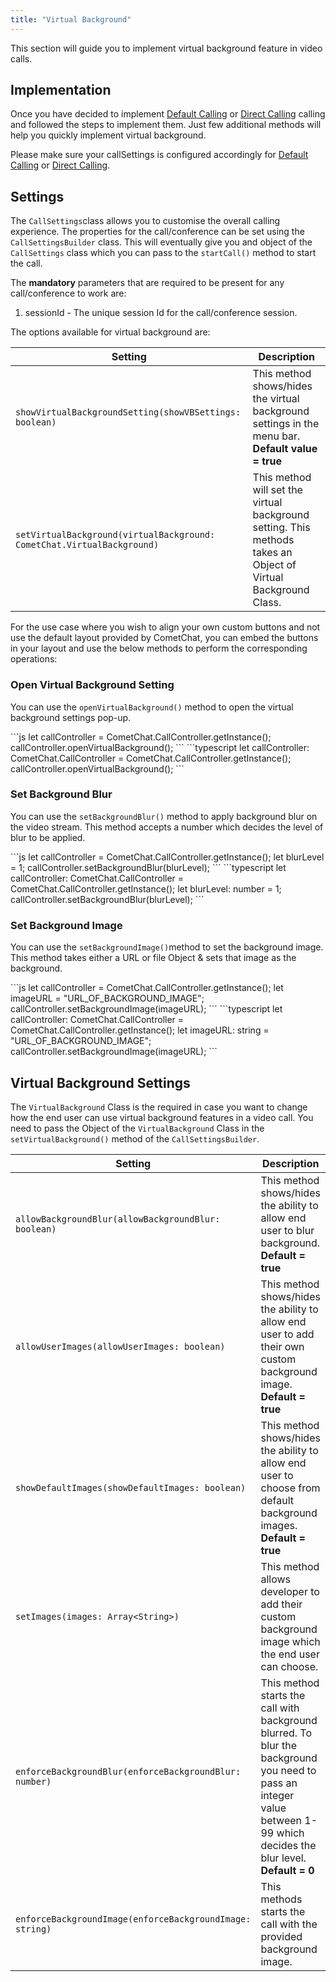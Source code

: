 ```yaml
---
title: "Virtual Background"
---
```




This section will guide you to implement virtual background feature in video calls.

## Implementation

Once you have decided to implement [Default Calling](/docs/sdk/javascript/default-call) or [Direct Calling](/docs/sdk/javascript/direct-call) calling and followed the steps to implement them. Just few additional methods will help you quickly implement virtual background.

Please make sure your callSettings is configured accordingly for [Default Calling](/docs/sdk/javascript/default-call) or [Direct Calling](/docs/sdk/javascript/direct-call).

## Settings

The `CallSettings`class allows you to customise the overall calling experience. The properties for the call/conference can be set using the `CallSettingsBuilder` class. This will eventually give you and object of the `CallSettings` class which you can pass to the `startCall()` method to start the call.

The **mandatory** parameters that are required to be present for any call/conference to work are:

1. sessionId - The unique session Id for the call/conference session.

The options available for virtual background are:

| Setting                                                                | Description                                                                                                    |
| ---------------------------------------------------------------------- | -------------------------------------------------------------------------------------------------------------- |
| `showVirtualBackgroundSetting(showVBSettings: boolean)`                | This method shows/hides the virtual background settings in the menu bar. **Default value = true**              |
| `setVirtualBackground(virtualBackground: CometChat.VirtualBackground)` | This method will set the virtual background setting. This methods takes an Object of Virtual Background Class. |

For the use case where you wish to align your own custom buttons and not use the default layout provided by CometChat, you can embed the buttons in your layout and use the below methods to perform the corresponding operations:

### Open Virtual Background Setting

You can use the `openVirtualBackground()` method to open the virtual background settings pop-up.

<Tabs>
<Tab title="JavaScript">
```js
let callController = CometChat.CallController.getInstance();
callController.openVirtualBackground();
```

</Tab>

<Tab title="TypeScript">
```typescript
let callController: CometChat.CallController = CometChat.CallController.getInstance();
callController.openVirtualBackground();
```

</Tab>

</Tabs>

### Set Background Blur

You can use the `setBackgroundBlur()` method to apply background blur on the video stream. This method accepts a number which decides the level of blur to be applied.

<Tabs>
<Tab title="JavaScript">
```js
let callController = CometChat.CallController.getInstance();
let blurLevel = 1;
callController.setBackgroundBlur(blurLevel);
```

</Tab>

<Tab title="TypeScript">
```typescript
let callController: CometChat.CallController = CometChat.CallController.getInstance();
let blurLevel: number = 1;
callController.setBackgroundBlur(blurLevel);
```

</Tab>

</Tabs>

### Set Background Image

You can use the `setBackgroundImage()`method to set the background image. This method takes either a URL or file Object & sets that image as the background.

<Tabs>
<Tab title="JavaScript">
```js
let callController = CometChat.CallController.getInstance();
let imageURL = "URL_OF_BACKGROUND_IMAGE";
callController.setBackgroundImage(imageURL);
```

</Tab>

<Tab title="TypeScript">
```typescript
let callController: CometChat.CallController = CometChat.CallController.getInstance();
let imageURL: string = "URL_OF_BACKGROUND_IMAGE";
callController.setBackgroundImage(imageURL);
```

</Tab>

</Tabs>

## Virtual Background Settings

The `VirtualBackground` Class is the required in case you want to change how the end user can use virtual background features in a video call. You need to pass the Object of the `VirtualBackground` Class in the `setVirtualBackground()` method of the `CallSettingsBuilder`.

| Setting                                                  | Description                                                                                                                                                              |
| -------------------------------------------------------- | ------------------------------------------------------------------------------------------------------------------------------------------------------------------------ |
| `allowBackgroundBlur(allowBackgroundBlur: boolean)`      | This method shows/hides the ability to allow end user to blur background. **Default = true**                                                                             |
| `allowUserImages(allowUserImages: boolean)`              | This method shows/hides the ability to allow end user to add their own custom background image. **Default = true**                                                       |
| `showDefaultImages(showDefaultImages: boolean)`          | This method shows/hides the ability to allow end user to choose from default background images. **Default = true**                                                       |
| `setImages(images: Array<String>)`                       | This method allows developer to add their custom background image which the end user can choose.                                                                         |
| `enforceBackgroundBlur(enforceBackgroundBlur: number)`   | This method starts the call with background blurred. To blur the background you need to pass an integer value between 1-99 which decides the blur level. **Default = 0** |
| `enforceBackgroundImage(enforceBackgroundImage: string)` | This methods starts the call with the provided background image.                                                                                                         |
